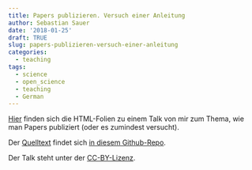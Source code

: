 ```yaml
---
title: Papers publizieren. Versuch einer Anleitung
author: Sebastian Sauer
date: '2018-01-25'
draft: TRUE
slug: papers-publizieren-versuch-einer-anleitung
categories:
  - teaching
tags:
  - science
  - open_science
  - teaching
  - German
---
```



[Hier](https://data-se.netlify.com/diverse/pub_ws.html) finden sich die HTML-Folien zu einem Talk von mir zum Thema, wie man Papers publiziert (oder es zumindest versucht).


Der [Quelltext](https://raw.githubusercontent.com/sebastiansauer/Talks-ses/master/Publikations-WS/pub_ws.Rmd) findet sich [in diesem Github-Repo](https://github.com/sebastiansauer/Talks-ses).


Der Talk steht unter der [CC-BY-Lizenz](https://creativecommons.org/licenses/by/4.0/).

